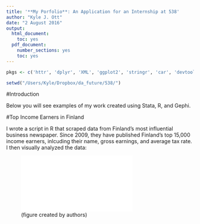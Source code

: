 ```yaml
---
title: '**My Porfolio**: An Application for an Internship at 538'
author: "Kyle J. Ott"
date: "2 August 2016"
output:
  html_document:
    toc: yes
  pdf_document:
    number_sections: yes
    toc: yes
---
```

```r
pkgs <- c('httr', 'dplyr', 'XML', 'ggplot2', 'stringr', 'car', 'devtools', 'rsdmx', 'stargazer', 'knitr', 'CausalImpact', 'tidyr', 'reshape2', 'sandwich', 'lmtest', 'plm')

setwd("/Users/Kyle/Dropbox/da_future/538/")
```

\pagebreak

#Introduction

Below you will see examples of my work created using Stata, R, and Gephi.

#Top Income Earners in Finland

I wrote a script in R that scraped data from Finland's most influential business newspaper. Since 2009, they have published Finland's top 15,000 income earners, inlcuding their name, gross earnings, and average tax rate. I then visually analyzed the data:

[//]: This figure was creating using CartoDB, here is the link: http://cdb.io/1yVDOcv

![(figure created by authors)](Fin1.pdf)







